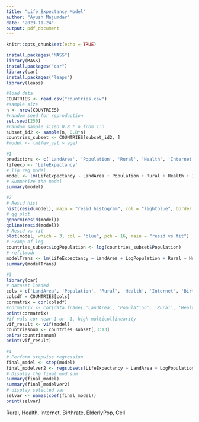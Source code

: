 ```yaml
---
title: "Life Expectancy Model"
author: "Ayush Majumdar"
date: "2023-11-24"
output: pdf_document
---
```


```r
knitr::opts_chunk$set(echo = TRUE)

```
```r
install.packages("MASS")
library(MASS)  
install.packages("car")
library(car)
install.packages("leaps")
library(leaps)
```
```r
#load data
COUNTRIES <- read.csv("countries.csv")
#sample size
n <- nrow(COUNTRIES)
#random seed for reproduction
set.seed(250)
#random sample sized 0.8 * n from 1:n
subset_id2 <- sample(n, 0.8*n)
countries_subset <- COUNTRIES[subset_id2, ]
#model <- lm(fev_val ~ age)
```
```r
#1
predictors <- c('LandArea', 'Population', 'Rural', 'Health', 'Internet', 'BirthRate', 'ElderlyPop', 'CO2', 'GDP', 'Cell')
lifeexp <- 'LifeExpectancy'
# lin reg model
model <- lm(LifeExpectancy ~ LandArea + Population + Rural + Health + Internet + BirthRate + ElderlyPop + CO2 + GDP + Cell, data = countries_subset)
# Summarize the model
summary(model)
```
```r
#2
# Resid hist
hist(resid(model), main = "resid histogram", col = "lightblue", border = "red")
# qq plot
qqnorm(resid(model))
qqline(resid(model))
# Resid vs fit
plot(model, which = 3, col = "blue", pch = 16, main = "resid vs fit")
# Examp of log 
countries_subset$LogPopulation <- log(countries_subset$Population)
# refitmodr
modelTrans <- lm(LifeExpectancy ~ LandArea + LogPopulation + Rural + Health + Internet + BirthRate + ElderlyPop + CO2 + GDP + Cell, data = countries_subset)
summary(modelTrans)
```
```r
#3
library(car)
# dataset loaded
cols = c('LandArea', 'Population', 'Rural', 'Health', 'Internet', 'BirthRate', 'ElderlyPop', 'CO2', 'GDP', 'Cell')
colsdf = COUNTRIES[cols]
cormatrix = cor(colsdf)
#cormatrix <- cor(data.frame(,'LandArea', 'Population', 'Rural', 'Health', 'Internet', 'BirthRate', 'ElderlyPop', 'CO2', 'GDP', 'Cell'))
print(cormatrix)
#if vals cor near 1 or -1, high multicollinearity
vif_result <- vif(model)
countriesnum <- countries_subset[,3:13]
pairs(countriesnum)
print(vif_result)

```
```r
#4
# Perform stepwise regression
final_model <- step(model)
final_modelver2 <- regsubsets(LifeExpectancy ~ LandArea + LogPopulation + Rural + Health + Internet + BirthRate + ElderlyPop + CO2 + GDP + Cell, data = countries_subset)
# Display the final mod sum
summary(final_model)
summary(final_modelver2)
# display selected var
selvar <- names(coef(final_model))
print(selvar)

```
Rural, Health, Internet, Birthrate, ElderlyPop, Cell

